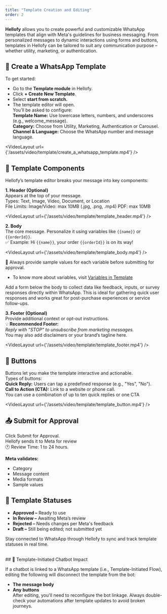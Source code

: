 ```yaml
---
title: "Template Creation and Editing"
order: 2
---
```


**Hellofy** allows you to create powerful and customizable WhatsApp templates that align with Meta's guidelines for business messaging. From personalized messages to dynamic interactions using forms and buttons, templates in Hellofy can be tailored to suit any communication purpose – whether utility, marketing, or authentication.

## 🔧 Create a WhatsApp Template

To get started:

- Go to the **Template module** in Hellofy.
- Click **+ Create New Template**.
- Select **start from scratch.**
- The template editor will open.\
  You’ll be asked to configure:\
  **Template Name:** Use lowercase letters, numbers, and underscores (e.g., welcome_message).\
  **Category:** Choose from Utility, Marketing, Authentication or Carousel.\
  **Channel & Language:** Choose the WhatsApp number and message language.

<VideoLayout url={'/assets/video/template/create_a_whatsapp_template.mp4'} />

## 🧩 Template Components

Hellofy’s template editor breaks your message into key components:

**1. Header (Optional)**\
Appears at the top of your message.\
Types: Text, Image, Video, Document, or Location\
File Limits: Image/Video: max 10MB (.jpg, .png, .mp4)
PDF: max 10MB

<VideoLayout url={'/assets/video/template/template_header.mp4'} />

**2. Body**\
The core message. Personalize it using variables like `{{name}}` or `{{orderId}}`.  
✅ Example: Hi `{{name}}`, your order `{{orderId}}` is on its way!

<VideoLayout url={'/assets/video/template/template_body.mp4'} />

📌 Always provide sample values for each variable before submitting for approval.

- To know more about variables, visit [Variables in Template](/templates/template-creation-and-editing/variables-in-template)

Add a form below the body to collect data like feedback, inputs, or survey responses directly within WhatsApp. This is ideal for gathering quick user responses and works great for post-purchase experiences or service follow-ups.

**3. Footer (Optional)**\
Provide additional context or opt-out instructions.\
💡 **Recommended Footer:**\
_Reply with "STOP" to unsubscribe from marketing messages._\
You may also add disclaimers or your brand’s tagline here.

<VideoLayout url={'/assets/video/template/template_footer.mp4'} />

## 🎯 Buttons

Buttons let you make the template interactive and actionable.\
Types of buttons:\
**Quick Reply:** Users can tap a predefined response (e.g., "Yes", "No").\
**Call to Action (CTA):** Link to a website or phone call.\
You can use a combination of up to ten quick replies or one CTA

<VideoLayout url={'/assets/video/template/template_button.mp4'} />

## 📤 Submit for Approval

Click Submit for Approval.\
Hellofy sends it to Meta for review\
🕐 Review Time: 1 to 24 hours.

**Meta validates:**

- Category
- Message content
- Media formats
- Sample values

## 📌 Template Statuses

- **Approved –** Ready to use
- **In Review –** Awaiting Meta’s review
- **Rejected –** Needs changes per Meta's feedback
- **Draft –** Still being edited; not submitted yet

Stay connected to WhatsApp through Hellofy to sync and track template statuses in real time.

<br />
## 🤖 Template-Initiated Chatbot Impact

If a chatbot is linked to a WhatsApp template (i.e., Template-Initiated Flow), editing the following will disconnect the template from the bot:

- **The message body**
- **Any buttons**\
  After editing, you'll need to reconfigure the bot linkage. Always double-check your automations after template updates to avoid broken journeys.
